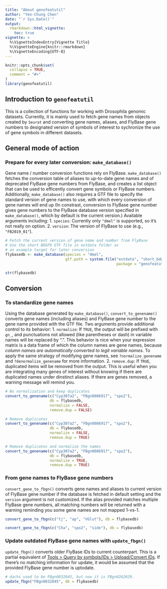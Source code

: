 ```yaml
---
title: "About genofeatutil"
author: "Yen-Chung Chen"
date: "`r Sys.Date()`"
output: 
  rmarkdown::html_vignette: 
    toc: true
vignette: >
  %\VignetteIndexEntry{Vignette Title}
  %\VignetteEngine{knitr::rmarkdown}
  %\VignetteEncoding{UTF-8}
---
```


```r
knitr::opts_chunk$set(
  collapse = TRUE,
  comment = "#>"
)
library(genofeatutil)
```

## Introduction to `genofeatutil`

This is a collection of functions for working with Drosophila genomic datasets. Currently, it is mainly used to fetch gene names from objects created by `Seurat` and converting gene names, aliases, and FlyBase gene numbers to designated version of symbols of interest to sychronize the use of gene symbols in different datasets.


## General mode of action

### Prepare for every later conversion: `make_database()`

Gene name / number conversion functions rely on FlyBase. `make_database()` fetches the conversion table of aliases to up-to-date gene names and of deprecated FlyBase gene numbers from FlyBase, and creates a list object that can be used to efficently convert gene symbols or FlyBase numbers. Additionally, `make_database()` also requires a GTF file to specify the standard version of gene names to use, with which every conversion of gene names will end up (In constrast, conversion to FlyBase gene number gives gene numbers to the FlyBase database version specified in `make_database()`, which by default is the current version.) Available arguments including:
  1. `species`: Currently only `"dmel"` is supported, so it's not really on option.
  2. `version`: The version of FlyBase to use (e.g., `"FB2019_01"`).

```r
# Fetch the current version of gene name and number from FlyBase
# Use the short BDGP6 GTF file in extdata folder as 
# an example target for later conversion
flybasedb <- make_database(species = "dmel", 
                           gtf.path = system.file("extdata", "short_bdgp6.gtf", 
                                                  package = "genofeatutil"))

str(flybasedb)
```

## Conversion

### To standardize gene names
Using the database generated by `make_database()`, `convert_to_genename()` converts gene names (including aliases) and FlyBase gene number to the gene name provided with the GTF file. Two arguments provide additional control to its behavior:
  1. `normalize`: If `TRUE`, the output will be prefixed with `gn_`, and punctuations not allowed (like parentheses or dash) in variable names will be replaced by ".". This behavior is nice when your expression matrix is a data frame of which the column names are gene names, because _column names are automatically converted to legit variable names_. To apply the same strategy of modifying gene names, see `?normalize_genename` and `?denormalize_genename` for more information.
  2. `remove.dup`: If `TRUE`, duplicated items will be removed from the output. This is useful when you are integrating many genes of interest without knowing if there are duplicated names under dinstinct aliases. If there are genes removed, a warning message will remind you.

```r
# No normalization and keep duplicates
convert_to_genename(c("Cyp307a2", "FBgn0086917", "spo2"), 
                    db = flybasedb, 
                    normalize = FALSE, 
                    remove.dup = FALSE)
```
```r
# Remove duplicates
convert_to_genename(c("Cyp307a2", "FBgn0086917", "spo2"), 
                    db = flybasedb, 
                    normalize = FALSE, 
                    remove.dup = TRUE)
```
```r
# Remove duplicates and normalize the names
convert_to_genename(c("Cyp307a2", "FBgn0086917", "spo2"), 
                    db = flybasedb, 
                    normalize = TRUE, 
                    remove.dup = TRUE)
```

### From gene names to FlyBase gene numbers
`convert_gene_to_fbgn()` converts gene names and aliases to current version of FlyBase gene number if the database is fetched in default setting and the `version` argument is not customized. If the alias provided matches multiple FlyBase gene numbers, all matching numbers will be returned with a warning reminding you some gene names are not mapped 1-vs-1.

```r
convert_gene_to_fbgn(c("tj", "ap", "VGlut"), db = flybasedb)
```
```r
convert_gene_to_fbgn(c("Cha", "spo2", "side"), db = flybasedb)
```

### Update outdated FlyBase gene names with `update_fbgn()`
`update_fbgn()` converts older FlyBase IDs to current counterpart. This is a partial equivalent of [Tools > Query by symbols/IDs > Upload/Convert IDs](http://flybase.org/convert/id). If there's no matching information for update, it would be assumed that the provided FlyBase gene number is uptodate.

```r
# dachs used to be FBgn0032045, but now it is FBgn0262029.
update_fbgn("FBgn0032045", db = flybasedb)
```